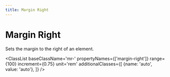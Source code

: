 ```yaml
---
title: Margin Right
---
```



# Margin Right

Sets the margin to the right of an element.

<ClassList 
  baseClassName='mr-' 
  propertyNames={['margin-right']} 
  range={100} 
  increment={0.75} 
  unit='rem' 
  additionalClasses={[
    {name: 'auto', value: 'auto'},
  ]} 
/>
